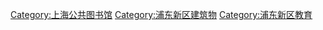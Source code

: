 [[Category:上海公共图书馆|Category:上海公共图书馆]]
[[Category:浦东新区建筑物|Category:浦东新区建筑物]]
[[Category:浦东新区教育|Category:浦东新区教育]]